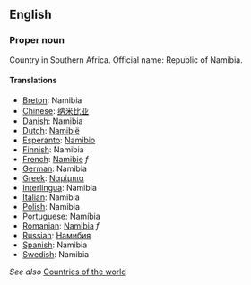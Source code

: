 ==English==

===Proper noun===

Country in Southern Africa. Official name: Republic of Namibia.

====Translations====
*[[Breton]]: Namibia
*[[Chinese]]: [[纳米比亚]]
*[[Danish]]: Namibia
*[[Dutch]]: [[Namibië]]
*[[Esperanto]]: [[Namibio]]
*[[Finnish]]: Namibia
*[[French]]: [[Namibie]] ''f''
*[[German]]: Namibia
*[[Greek]]: [[Ναμίμπια]]
*[[Interlingua]]: Namibia
*[[Italian]]: Namibia
*[[Polish]]: Namibia
*[[Portuguese]]: Namíbia
*[[Romanian]]: [[Namibia]] ''f''
*[[Russian]]: [[Намибия]]
*[[Spanish]]: Namibia
*[[Swedish]]: Namibia

''See also'' [[Countries of the world]]